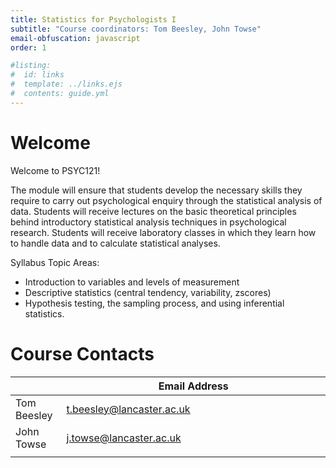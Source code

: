 ```yaml
---
title: Statistics for Psychologists I
subtitle: "Course coordinators: Tom Beesley, John Towse"
email-obfuscation: javascript
order: 1

#listing:
#  id: links
#  template: ../links.ejs
#  contents: guide.yml
---
```


# Welcome

Welcome to PSYC121!

The module will ensure that students develop the necessary skills they require to carry out psychological enquiry through the statistical analysis of data. Students will receive lectures on the basic theoretical principles behind introductory statistical analysis techniques in psychological research. Students will receive laboratory classes in which they learn how to handle data and to calculate statistical analyses.

Syllabus Topic Areas:

- Introduction to variables and levels of measurement
- Descriptive statistics (central tendency, variability, zscores)
- Hypothesis testing, the sampling process, and using inferential statistics.


# Course Contacts

|             | Email Address                                                  |
|-------------|----------------------------------------------------------------|
| Tom Beesley | [t.beesley\@lancaster.ac.uk](mailto:t.beesley@lancaster.ac.uk) |
| John Towse  | [j.towse\@lancaster.ac.uk](mailto:j.towse@lancaster.ac.uk)     |
|             |                                                                |
